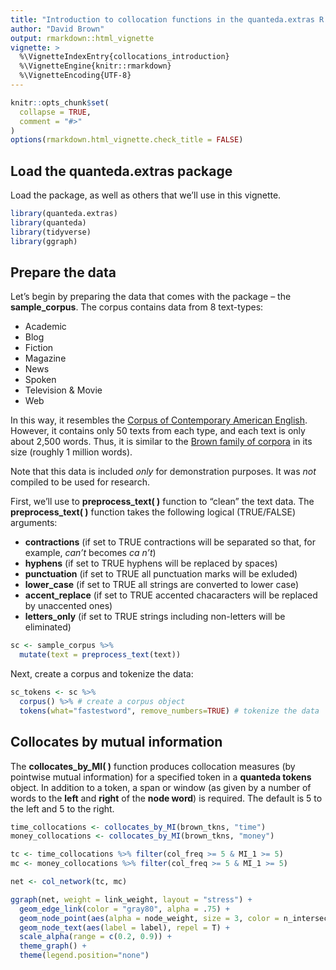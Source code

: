 ```yaml
---
title: "Introduction to collocation functions in the quanteda.extras R package"
author: "David Brown"
output: rmarkdown::html_vignette
vignette: >
  %\VignetteIndexEntry{collocations_introduction}
  %\VignetteEngine{knitr::rmarkdown}
  %\VignetteEncoding{UTF-8}
---
```


```r
knitr::opts_chunk$set(
  collapse = TRUE,
  comment = "#>"
)
options(rmarkdown.html_vignette.check_title = FALSE)
```

## Load the quanteda.extras package

Load the package, as well as others that we'll use in this vignette.

```r
library(quanteda.extras)
library(quanteda)
library(tidyverse)
library(ggraph)
```

## Prepare the data

Let's begin by preparing the data that comes with the package -- the **sample_corpus**. The corpus contains data from 8 text-types:

* Academic
* Blog
* Fiction
* Magazine
* News
* Spoken
* Television & Movie
* Web

In this way, it resembles the [Corpus of Contemporary American English](https://www.english-corpora.org/coca/). However, it contains only 50 texts from each type, and each text is only about 2,500 words. Thus, it is similar to the [Brown family of corpora](https://www1.essex.ac.uk/linguistics/external/clmt/w3c/corpus_ling/content/corpora/list/private/brown/brown.html) in its size (roughly 1 million words).

Note that this data is included *only* for demonstration purposes. It was *not* compiled to be used for research.

First, we'll use to **preprocess_text( )** function to "clean" the text data. The  **preprocess_text( )** function takes the following logical (TRUE/FALSE) arguments:

* **contractions** (if set to TRUE contractions will be separated so that, for example, *can't* becomes *ca n't*)
* **hyphens** (if set to TRUE hyphens will be replaced by spaces)
* **punctuation** (if set to TRUE all punctuation marks will be exluded)
* **lower_case** (if set to TRUE all strings are converted to lower case)
* **accent_replace** (if set to TRUE accented chacaracters will be replaced by unaccented ones)
* **letters_only** (if set to TRUE strings including non-letters will be eliminated)

```r
sc <- sample_corpus %>%
  mutate(text = preprocess_text(text))
```

Next, create a corpus and tokenize the data:

```r
sc_tokens <- sc %>%
  corpus() %>% # create a corpus object
  tokens(what="fastestword", remove_numbers=TRUE) # tokenize the data
```

## Collocates by mutual information

The **collocates_by_MI( )** function produces collocation measures (by pointwise mutual information) for a specified token in a **quanteda tokens** object. In addition to a token, a span or window (as given by a number of words to the **left** and **right** of the **node word**) is required. The default is 5 to the left and 5 to the right.

```r
time_collocations <- collocates_by_MI(brown_tkns, "time")
money_collocations <- collocates_by_MI(brown_tkns, "money")

tc <- time_collocations %>% filter(col_freq >= 5 & MI_1 >= 5)
mc <- money_collocations %>% filter(col_freq >= 5 & MI_1 >= 5)
```

```r
net <- col_network(tc, mc)
```

```r
ggraph(net, weight = link_weight, layout = "stress") + 
  geom_edge_link(color = "gray80", alpha = .75) + 
  geom_node_point(aes(alpha = node_weight, size = 3, color = n_intersects)) +
  geom_node_text(aes(label = label), repel = T) +
  scale_alpha(range = c(0.2, 0.9)) +
  theme_graph() +
  theme(legend.position="none")
```

